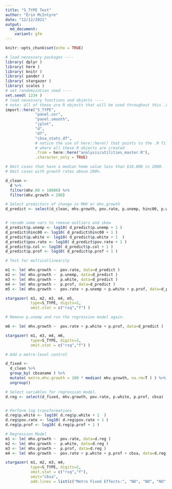 ```yaml
---
title: "S_TYPE Test"
author: "Erin McIntyre"
date: "12/12/2021"
output:
  md_document:
    variant: gfm
---
```


```r
knitr::opts_chunk$set(echo = TRUE)
```

```r

# load necessary packages ----
library( dplyr )
library( here )
library( knitr )
library( pander )
library( stargazer )
library( scales )
# set randomization seed ----
set.seed( 1234 )
# load necessary functions and objects ----
# note: all of these are R objects that will be used throughout this .rmd file
import::here("S_TYPE",
             "panel.cor",
             "panel.smooth",
             "jplot",
             "d",
             "df",
             "cbsa_stats_df",
             # notice the use of here::here() that points to the .R file
             # where all these R objects are created
             .from = here::here("analysis/utilities_master.R"),
             .character_only = TRUE)

```


```r
# Omit cases that have a median home value less than $10,000 in 2000.
# Omit cases with growth rates above 200%.

d_clean <-
  d %>% 
  filter(mhv.00 > 10000) %>% 
  filter(mhv.growth < 200)

# Select predictors of change in MHV or mhv.growth
d_predict <- select(d_clean, mhv.growth, pov.rate, p.unemp, hinc00, p.white, p.col, p.prof)


# recode some vars to remove outliers and skew
d_predict$p.unemp <- log10( d_predict$p.unemp + 1 )
d_predict$hinc00 <- log10( d_predict$hinc00 + 1 )
d_predict$p.white <- log10( d_predict$p.white + 1  )
d_predict$pov.rate <- log10( d_predict$pov.rate + 1 )
d_predict$p.col <- log10( d_predict$p.col + 1 )
d_predict$p.prof <- log10( d_predict$p.prof + 1 )

```


```r

# Test for multicollinearity

m1 <- lm( mhv.growth ~  pov.rate, data=d_predict )
m2 <- lm( mhv.growth ~  p.unemp, data=d_predict )
m3 <- lm( mhv.growth ~  p.white, data=d_predict )
m4 <- lm( mhv.growth ~  p.prof, data=d_predict )
m5 <- lm( mhv.growth ~  pov.rate + p.unemp + p.white + p.prof, data=d_predict )

stargazer( m1, m2, m3, m4, m5,
           type=S_TYPE, digits=2,
           omit.stat = c("rsq","f") )


```



```r
# Remove p.unemp and run the regression model again. 

m6 <- lm( mhv.growth ~  pov.rate + p.white + p.prof, data=d_predict )

stargazer( m1, m3, m4, m6,
           type=S_TYPE, digits=2,
           omit.stat = c("rsq","f") )


```



```r
# Add a metro-level control

d_fixed <- 
  d_clean %>%
  group_by( cbsaname ) %>%
  mutate( metro.mhv.growth = 100 * median( mhv.growth, na.rm=T ) ) %>%
  ungroup() 

# Select variables for regression model.
d.reg <- select(d_fixed, mhv.growth, pov.rate, p.white, p.prof, cbsa)


# Perform log transformations
d.reg$p.white <- log10( d.reg$p.white + 1  )
d.reg$pov.rate <- log10( d.reg$pov.rate + 1 )
d.reg$p.prof <- log10( d.reg$p.prof + 1 )

# Regression Model
m1 <- lm( mhv.growth ~  pov.rate, data=d.reg )
m2 <- lm( mhv.growth ~  p.white, data=d.reg )
m3 <- lm( mhv.growth ~  p.prof, data=d.reg )
m4 <- lm( mhv.growth ~  pov.rate + p.white + p.prof + cbsa, data=d.reg )

stargazer( m1, m2, m3, m4,
           type=S_TYPE, digits=2,
           omit.stat = c("rsq","f"),
           omit="cbsa",
           add.lines = list(c("Metro Fixed Effects:", "NO", "NO", "NO", "YES")) )

```




